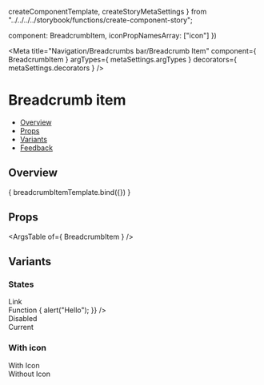   createComponentTemplate,
  createStoryMetaSettings
} from "../../../../storybook/functions/create-component-story";

  component: BreadcrumbItem,
  iconPropNamesArray: ["icon"]
})

<Meta
  title="Navigation/Breadcrumbs bar/Breadcrumb Item"
  component={ BreadcrumbItem }
  argTypes={ metaSettings.argTypes }
  decorators={ metaSettings.decorators }
/>

<!--- Component template -->


<!--- Component documentation -->

# Breadcrumb item
- [Overview](#overview)
- [Props](#props)
- [Variants](#variants)
- [Feedback](#feedback)

## Overview
<Canvas>
  <Story name="Overview"
         args={ { text: "Workspace", icon: Workspace } }>
    { breadcrumbItemTemplate.bind({}) }
  </Story>
</Canvas>

## Props
<ArgsTable of={ BreadcrumbItem } />

## Variants
### States
<Canvas>
  <Story name="States">
    <div className="monday-storybook-breadcrumb-item_column-wrapper">
      <div className="monday-storybook-breadcrumb-item_row-wrapper">
        <span>Link</span>
        <BreadcrumbsBar type={BreadcrumbsBar.types.NAVIGATION}>
          <BreadcrumbItem text="Workspace" icon={Workspace} link="https://www.google.com" />
        </BreadcrumbsBar>
      </div>
      <div className="monday-storybook-breadcrumb-item_row-wrapper">
        <span>Function</span>
        <BreadcrumbsBar type={BreadcrumbsBar.types.NAVIGATION}>
          <BreadcrumbItem
            text="Workspace"
            icon={Workspace}
            onClick={() => {
              alert("Hello");
            }}
          />
        </BreadcrumbsBar>
      </div>
      <div className="monday-storybook-breadcrumb-item_row-wrapper">
        <span>Disabled</span>
        <BreadcrumbsBar>
          <BreadcrumbItem text="Workspace" icon={Workspace} disabled />
        </BreadcrumbsBar>
      </div>
      <div className="monday-storybook-breadcrumb-item_row-wrapper">
        <span>Current</span>
        <BreadcrumbsBar>
          <BreadcrumbItem text="Workspace" icon={Workspace} isCurrent />
        </BreadcrumbsBar>
      </div>
    </div>
  </Story>
</Canvas>

### With icon
<Canvas>
  <Story name="With icon">
    <div className="monday-storybook-breadcrumb-item_column-wrapper">
      <div className="monday-storybook-breadcrumb-item_row-wrapper">
        <span>With Icon</span>
        <BreadcrumbsBar>
          <BreadcrumbItem text="Workspace" icon={Workspace} />
        </BreadcrumbsBar>
      </div>
      <div className="monday-storybook-breadcrumb-item_row-wrapper">
        <span>Without Icon</span>
        <BreadcrumbsBar>
        <BreadcrumbItem text="Workspace" />
        </BreadcrumbsBar>
      </div>
    </div>
  </Story>
</Canvas>
